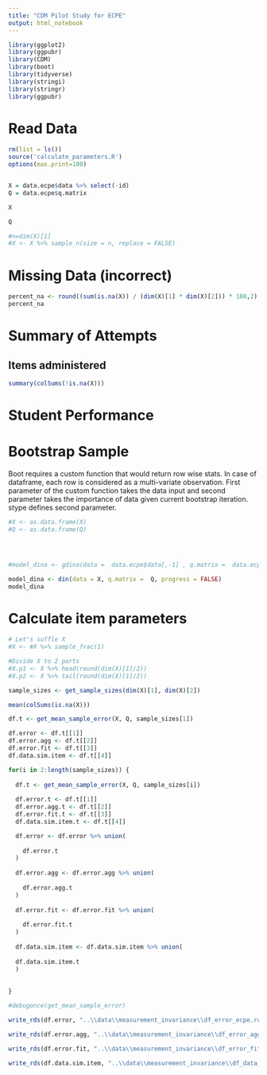 ```yaml
---
title: "CDM Pilot Study for ECPE"
output: html_notebook
---
```



```r
library(ggplot2)
library(ggpubr)
library(CDM)
library(boot)
library(tidyverse)
library(stringi)
library(stringr)
library(ggpubr)


```

# Read Data
```r
rm(list = ls())
source('calculate_parameters.R')
options(max.print=100)


X = data.ecpe$data %>% select(-id)
Q = data.ecpe$q.matrix


```

```r
X 
```

```r
Q
```


```r
#n=dim(X)[1]
#X <- X %>% sample_n(size = n, replace = FALSE)
```

# Missing Data (incorrect)
```r
percent_na <- round((sum(is.na(X)) / (dim(X)[1] * dim(X)[2])) * 100,2)
percent_na
```

# Summary of Attempts

## Items administered 
```r

summary(colSums(!is.na(X)))

```


# Student Performance


# Bootstrap Sample 

Boot requires a custom function that would return row wise stats. In case of dataframe, each row is considered as a multi-variate observation. First parameter of the custom function takes the data input and second parameter takes the importance of data given current bootstrap iteration. stype defines second parameter.



```r



#X <- as.data.frame(X) 
#Q <- as.data.frame(Q) 




#model_dina <- gdina(data =  data.ecpe$data[,-1] , q.matrix =  data.ecpe$q.matrix, maxit = 10, rule = "GDINA2")

model_dina <- din(data = X, q.matrix =  Q, progress = FALSE)
model_dina
```



# Calculate item parameters

```r
# Let's suffle X
#X <- #X %>% sample_frac(1)

#Divide X to 2 parts
#X.p1 <- X %>% head(round(dim(X)[1]/2))
#X.p2 <- X %>% tail(round(dim(X)[1]/2))


```



```r

sample_sizes <- get_sample_sizes(dim(X)[1], dim(X)[2])

mean(colSums(is.na(X)))

df.t <- get_mean_sample_error(X, Q, sample_sizes[1])

df.error <- df.t[[1]]
df.error.agg <- df.t[[2]]
df.error.fit <- df.t[[3]]
df.data.sim.item <- df.t[[4]]
```


```r

for(i in 2:length(sample_sizes)) {
  
  df.t <- get_mean_sample_error(X, Q, sample_sizes[i])
  
  df.error.t <- df.t[[1]]
  df.error.agg.t <- df.t[[2]]
  df.error.fit.t <- df.t[[3]]
  df.data.sim.item.t <- df.t[[4]]

  df.error <- df.error %>% union(
    
    df.error.t
  )
  
  df.error.agg <- df.error.agg %>% union(
    
    df.error.agg.t
  )
  
  df.error.fit <- df.error.fit %>% union(
    
    df.error.fit.t
  )
  
  df.data.sim.item <- df.data.sim.item %>% union(
  
  df.data.sim.item.t
  )
  
  
}

#debugonce(get_mean_sample_error)

```



```r
write_rds(df.error, "..\\data\\measurement_invariance\\df_error_ecpe.rds")

write_rds(df.error.agg, "..\\data\\measurement_invariance\\df_error_agg_ecpe.rds")

write_rds(df.error.fit, "..\\data\\measurement_invariance\\df_error_fit_ecpe.rds")

write_rds(df.data.sim.item, "..\\data\\measurement_invariance\\df_data_sim_item_ecpe.rds")

```
